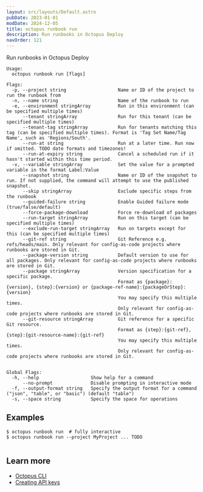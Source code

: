 ```yaml
---
layout: src/layouts/Default.astro
pubDate: 2023-01-01
modDate: 2024-12-05
title: octopus runbook run
description: Run runbooks in Octopus Deploy
navOrder: 121
---
```


Run runbooks in Octopus Deploy

```
Usage:
  octopus runbook run [flags]

Flags:
  -p, --project string                   Name or ID of the project to run the runbook from
  -n, --name string                      Name of the runbook to run
  -e, --environment stringArray          Run in this environment (can be specified multiple times)
      --tenant stringArray               Run for this tenant (can be specified multiple times)
      --tenant-tag stringArray           Run for tenants matching this tag (can be specified multiple times). Format is 'Tag Set Name/Tag Name', such as 'Regions/South'.
      --run-at string                    Run at a later time. Run now if omitted. TODO date formats and timezones!
      --run-at-expiry string             Cancel a scheduled run if it hasn't started within this time period.
  -v, --variable stringArray             Set the value for a prompted variable in the format Label:Value
      --snapshot string                  Name or ID of the snapshot to run. If not supplied, the command will attempt to use the published snapshot.
      --skip stringArray                 Exclude specific steps from the runbook
      --guided-failure string            Enable Guided failure mode (true/false/default)
      --force-package-download           Force re-download of packages
      --run-target stringArray           Run on this target (can be specified multiple times)
      --exclude-run-target stringArray   Run on targets except for this (can be specified multiple times)
      --git-ref string                   Git Reference e.g. refs/heads/main. Only relevant for config-as-code projects where runbooks are stored in Git.
      --package-version string           Default version to use for all packages. Only relevant for config-as-code projects where runbooks are stored in Git.
      --package stringArray              Version specification for a specific package.
                                         Format as {package}:{version}, {step}:{version} or {package-ref-name}:{packageOrStep}:{version}
                                         You may specify this multiple times.
                                         Only relevant for config-as-code projects where runbooks are stored in Git.
      --git-resource stringArray         Git reference for a specific Git resource.
                                         Format as {step}:{git-ref}, {step}:{git-resource-name}:{git-ref}
                                         You may specify this multiple times.
                                         Only relevant for config-as-code projects where runbooks are stored in Git.


Global Flags:
  -h, --help                   Show help for a command
      --no-prompt              Disable prompting in interactive mode
  -f, --output-format string   Specify the output format for a command ("json", "table", or "basic") (default "table")
  -s, --space string           Specify the space for operations

```

## Examples

<SamplesInstance />

```
$ octopus runbook run  # fully interactive
$ octopus runbook run --project MyProject ... TODO


```

## Learn more

- [Octopus CLI](/docs/octopus-rest-api/cli)
- [Creating API keys](/docs/octopus-rest-api/how-to-create-an-api-key)
